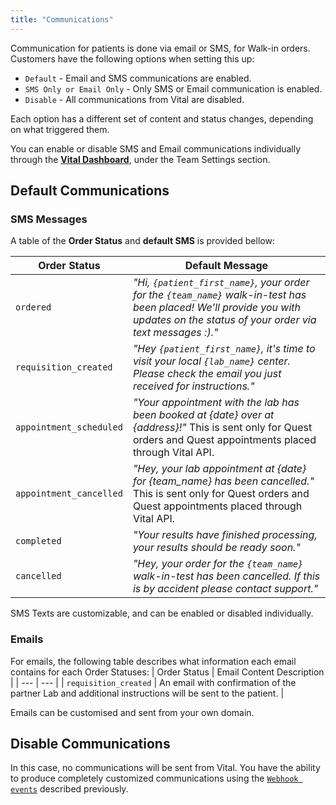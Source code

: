 ```yaml
---
title: "Communications"
---
```


Communication for patients is done via email or SMS, for Walk-in orders.
Customers have the following options when setting this up:

- `Default` - Email and SMS communications are enabled.
- `SMS Only or Email Only` - Only SMS or Email communication is enabled.
- `Disable` - All communications from Vital are disabled.

Each option has a different set of content and status changes, depending on what triggered them.

<Info>You can enable or disable SMS and Email communications individually through the [**Vital Dashboard**](http://app.tryvital.io/), under the Team Settings section.</Info>

## Default Communications

### SMS Messages

A table of the **Order Status** and **default SMS** is provided bellow:

| Order Status | Default Message |
| --- | --- |
| `ordered` | _"Hi, `{patient_first_name}`, your order for the `{team_name}` walk-in-test has been placed! We'll provide you with updates on the status of your order via text messages :)."_ |
| `requisition_created` | _"Hey `{patient_first_name}`, it's time to visit your local `{lab_name}` center. Please check the email you just received for instructions."_ |
| `appointment_scheduled` | _"Your appointment with the lab has been booked at {date} over at {address}!"_ <Note>This is sent only for Quest orders and Quest appointments placed through Vital API.</Note> |
| `appointment_cancelled` | _"Hey, your lab appointment at {date} for {team_name} has been cancelled."_ <Note>This is sent only for Quest orders and Quest appointments placed through Vital API.</Note> |
| `completed` | _"Your results have finished processing, your results should be ready soon."_ |
| `cancelled` | _"Hey, your order for the `{team_name}` walk-in-test has been cancelled. If this is by accident please contact support."_ |

<Info>SMS Texts are customizable, and can be enabled or disabled individually.</Info>

### Emails

For emails, the following table describes what information each email contains for each Order Statuses:
| Order Status | Email Content Description |
| --- | --- |
| `requisition_created` | An email with confirmation of the partner Lab and additional instructions will be sent to the patient. |

<Info>Emails can be customised and sent from your own domain.</Info>

## Disable Communications

In this case, no communications will be sent from Vital. You have the ability to produce completely customized communications
using the [`Webhook events`](/lab/at-home-phlebotomy/webhooks) described previously.
